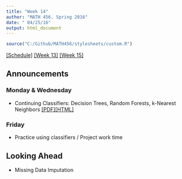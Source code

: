 ```yaml
---
title: "Week 14"
author: "MATH 456, Spring 2016"
date: " 04/25/16"
output: html_document
---
```

```r
source("C:/Github/MATH456/stylesheets/custom.R")
```
[[Schedule]](Schedule.html) [[Week 13]](wk13.html) [[Week 15]](wk15.html)

## Announcements


### Monday & Wednesday
* Continuing Classifiers: Decision Trees, Random Forests, k-Nearest Neighbors [[PDF]](notes/lec10_Classifiers.pdf)[[HTML]](notes/lec10_Classifiers.html)


### Friday 
* Practice using classifiers / Project work time


## Looking Ahead
* Missing Data Imputation